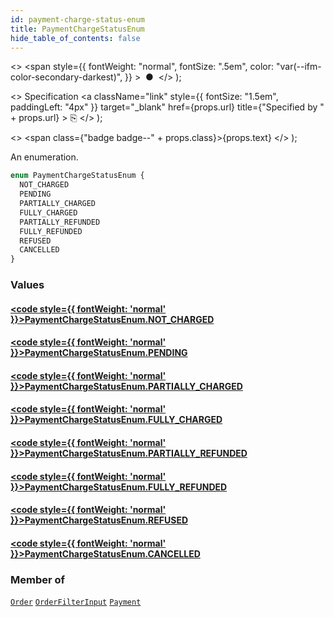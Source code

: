 ```yaml
---
id: payment-charge-status-enum
title: PaymentChargeStatusEnum
hide_table_of_contents: false
---
```


  <>
    <span
      style={{
        fontWeight: "normal",
        fontSize: ".5em",
        color: "var(--ifm-color-secondary-darkest)",
      }}
    >
      &nbsp;●&nbsp;
    </span>
  </>
);

  <>
    Specification
    <a
      className="link"
      style={{ fontSize: "1.5em", paddingLeft: "4px" }}
      target="\_blank"
      href={props.url}
      title={"Specified by " + props.url}
    >
      ⎘
    </a>
  </>
);

  <>
    <span class={"badge badge--" + props.class}>{props.text}</span>
  </>
);

An enumeration.

```graphql
enum PaymentChargeStatusEnum {
  NOT_CHARGED
  PENDING
  PARTIALLY_CHARGED
  FULLY_CHARGED
  PARTIALLY_REFUNDED
  FULLY_REFUNDED
  REFUSED
  CANCELLED
}
```

### Values

#### [<code style={{ fontWeight: 'normal' }}>PaymentChargeStatusEnum.<b>NOT_CHARGED</b></code>](#)

>

#### [<code style={{ fontWeight: 'normal' }}>PaymentChargeStatusEnum.<b>PENDING</b></code>](#)

>

#### [<code style={{ fontWeight: 'normal' }}>PaymentChargeStatusEnum.<b>PARTIALLY_CHARGED</b></code>](#)

>

#### [<code style={{ fontWeight: 'normal' }}>PaymentChargeStatusEnum.<b>FULLY_CHARGED</b></code>](#)

>

#### [<code style={{ fontWeight: 'normal' }}>PaymentChargeStatusEnum.<b>PARTIALLY_REFUNDED</b></code>](#)

>

#### [<code style={{ fontWeight: 'normal' }}>PaymentChargeStatusEnum.<b>FULLY_REFUNDED</b></code>](#)

>

#### [<code style={{ fontWeight: 'normal' }}>PaymentChargeStatusEnum.<b>REFUSED</b></code>](#)

>

#### [<code style={{ fontWeight: 'normal' }}>PaymentChargeStatusEnum.<b>CANCELLED</b></code>](#)

>

### Member of

[`Order`](../../api-reference/objects/order) <Badge class="secondary" text="object"/><Bullet />[`OrderFilterInput`](../../api-reference/inputs/order-filter-input) <Badge class="secondary" text="input"/><Bullet />[`Payment`](../../api-reference/objects/payment) <Badge class="secondary" text="object"/>
